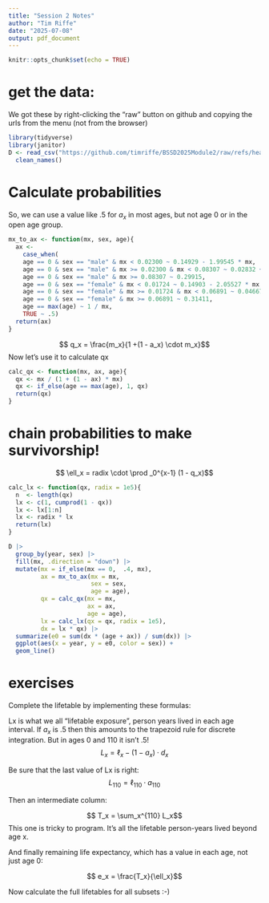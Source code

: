 ```yaml
---
title: "Session 2 Notes"
author: "Tim Riffe"
date: "2025-07-08"
output: pdf_document
---
```


```r
knitr::opts_chunk$set(echo = TRUE)
```

# get the data:

We got these by right-clicking the "raw" button on github and copying the urls from the menu (not from the browser)
```r
library(tidyverse)
library(janitor)
D <- read_csv("https://github.com/timriffe/BSSD2025Module2/raw/refs/heads/master/data/ES_mort.csv.gz",show_col_types = FALSE) |> 
  clean_names()
```

# Calculate probabilities

So, we can use a value like .5 for $a_x$ in most ages, but not age 0 or in the open age group.

```r
mx_to_ax <- function(mx, sex, age){
  ax <-
    case_when(
    age == 0 & sex == "male" & mx < 0.02300 ~ 0.14929 - 1.99545 * mx,
    age == 0 & sex == "male" & mx >= 0.02300 & mx < 0.08307 ~ 0.02832 + 3.26021 * mx,
    age == 0 & sex == "male" & mx >= 0.08307 ~ 0.29915,
    age == 0 & sex == "female" & mx < 0.01724 ~ 0.14903 - 2.05527 * mx,
    age == 0 & sex == "female" & mx >= 0.01724 & mx < 0.06891 ~ 0.04667 + 3.88089 * mx,
    age == 0 & sex == "female" & mx >= 0.06891 ~ 0.31411,
    age == max(age) ~ 1 / mx,
    TRUE ~ .5)
  return(ax)
}
```
$$ q_x = \frac{m_x}{1 +(1 - a_x) \cdot m_x}$$
Now let's use it to calculate qx
```r
calc_qx <- function(mx, ax, age){
  qx <- mx / (1 + (1 - ax) * mx)
  qx <- if_else(age == max(age), 1, qx)
  return(qx)
}
```

# chain probabilities to make survivorship!

$$ \ell_x = radix \cdot \prod _0^{x-1} (1 - q_x)$$

```r
calc_lx <- function(qx, radix = 1e5){
  n  <- length(qx)
  lx <- c(1, cumprod(1 - qx))
  lx <- lx[1:n]
  lx <- radix * lx
  return(lx)
}
```


```r
D |> 
  group_by(year, sex) |> 
  fill(mx, .direction = "down") |> 
  mutate(mx = if_else(mx == 0,  .4, mx),
         ax = mx_to_ax(mx = mx, 
                       sex = sex, 
                       age = age),
         qx = calc_qx(mx = mx, 
                      ax = ax, 
                      age = age),
         lx = calc_lx(qx = qx, radix = 1e5),
         dx = lx * qx) |> 
  summarize(e0 = sum(dx * (age + ax)) / sum(dx)) |> 
  ggplot(aes(x = year, y = e0, color = sex)) +
  geom_line()
```


# exercises
Complete the lifetable by implementing these formulas:

Lx is what we all "lifetable exposure", person years lived in each age interval. If $a_x$ is .5 then this amounts to the trapezoid rule for discrete integration. But in ages 0 and 110 it isn't .5!
$$ L_x = \ell_x - (1 - a_x) \cdot d_x $$

Be sure that the last value of Lx is right:
$$ L_{110} = \ell_{110} \cdot a_{110}$$

Then an intermediate column:

$$ T_x = \sum_x^{110} L_x$$
This one is tricky to program. It's all the lifetable person-years lived beyond age x.

And finally remaining life expectancy, which has a value in each age, not just age 0:

$$ e_x = \frac{T_x}{\ell_x}$$

Now calculate the full lifetables for all subsets :-)



















